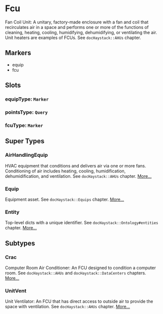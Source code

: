 # Fcu
Fan Coil Unit: A unitary, factory-made enclosure with a fan and coil
that recirculates air in a space and performs one or more of the
functions of cleaning, heating, cooling, humidifying, dehumidifying,
or ventilating the air. Unit heaters are examples of FCUs.
See `docHaystack::AHUs` chapter.
## Markers
- equip
- fcu

## Slots

### equipType: `Marker`

### pointsType: `Query`

### fcuType: `Marker`


## Super Types
### AirHandlingEquip
HVAC equipment that conditions and delivers air via one or more fans.
Conditioning of air includes heating, cooling, humidification,
dehumidification, and ventilation. See `docHaystack::AHUs` chapter. 
[More...](./AirHandlingEquip)

### Equip
Equipment asset.
See `docHaystack::Equips` chapter. 
[More...](./Equip)

### Entity
Top-level dicts with a unique identifier.
See `docHaystack::Ontology#entities` chapter. 
[More...](./Entity)


## Subtypes
### Crac
Computer Room Air Conditioner: An FCU designed to condition a computer
room.  See `docHaystack::AHUs` and `docHaystack::DataCenters` chapters. 
[More...](./Crac)
### UnitVent
Unit Ventilator: An FCU that has direct access to outside air to provide
the space with ventilation.  See `docHaystack::AHUs` chapter. 
[More...](./UnitVent)
